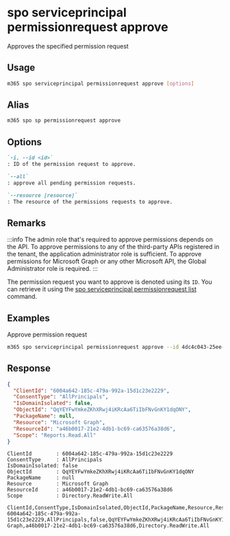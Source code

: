 
# spo serviceprincipal permissionrequest approve

Approves the specified permission request

## Usage

```sh
m365 spo serviceprincipal permissionrequest approve [options]
```

## Alias

```sh
m365 spo sp permissionrequest approve
```

## Options

```md defintion-list
`-i, --id <id>`
: ID of the permission request to approve.

`--all`
: approve all pending permission requests.

`--resource [resource]`
: The resource of the permissions requests to approve.
```

<Global />

## Remarks

:::info
The admin role that's required to approve permissions depends on the API. To approve permissions to any of the third-party APIs registered in the tenant, the application administrator role is sufficient. To approve permissions for Microsoft Graph or any other Microsoft API, the Global Administrator role is required.
:::

The permission request you want to approve is denoted using its `ID`. You can retrieve it using the [spo serviceprincipal permissionrequest list](./serviceprincipal-permissionrequest-list.mdx) command.

## Examples

Approve permission request

```sh
m365 spo serviceprincipal permissionrequest approve --id 4dc4c043-25ee-40f2-81d3-b3bf63da7538
```

## Response

<Tabs>
  <TabItem value="json" label="JSON">

  ```json
  {
    "ClientId": "6004a642-185c-479a-992a-15d1c23e2229",
    "ConsentType": "AllPrincipals",
    "IsDomainIsolated": false,
    "ObjectId": "QqYEYFwYmkeZKhXRwj4iKRcAa6TiIbFNvGnKY1dqONY",
    "PackageName": null,
    "Resource": "Microsoft Graph",
    "ResourceId": "a46b0017-21e2-4db1-bc69-ca63576a38d6",
    "Scope": "Reports.Read.All"
  }
  ```

  </TabItem>
  <TabItem value="text" label="Text">

  ```text
  ClientId        : 6004a642-185c-479a-992a-15d1c23e2229
  ConsentType     : AllPrincipals
  IsDomainIsolated: false
  ObjectId        : QqYEYFwYmkeZKhXRwj4iKRcAa6TiIbFNvGnKY1dqONY
  PackageName     : null
  Resource        : Microsoft Graph
  ResourceId      : a46b0017-21e2-4db1-bc69-ca63576a38d6
  Scope           : Directory.ReadWrite.All
  ```

  </TabItem>
  <TabItem value="csv" label="CSV">

  ```csv
  ClientId,ConsentType,IsDomainIsolated,ObjectId,PackageName,Resource,ResourceId,Scope
  6004a642-185c-479a-992a-15d1c23e2229,AllPrincipals,false,QqYEYFwYmkeZKhXRwj4iKRcAa6TiIbFNvGnKY1dqONY,null,Microsoft Graph,a46b0017-21e2-4db1-bc69-ca63576a38d6,Directory.ReadWrite.All
  ```

  </TabItem>
</Tabs>

